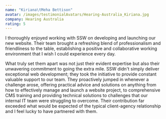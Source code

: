 ```yaml
---
name: "Kiriana\tMeha Bettison"
avatar: /images/testimonialAvatars/Hearing-Australia_Kiriana.jpg
company: Hearing Australia
rating: 5
---
```


I thoroughly enjoyed working with SSW on developing and launching our new website. Their team brought a refreshing blend of professionalism and friendliness to the table, establishing a positive and collaborative working environment that I
wish I could experience every day.

What truly set them apart was not just their evident expertise but also their unwavering commitment to going the extra mile. SSW didn't simply deliver exceptional web development; they took the initiative to provide constant valuable support to our team. They proactively jumped in whenever a challenge arose, offering practical advice and solutions on anything from how to effectively manage and launch a website project, to comprehensive CMS training and providing technical solutions to
challenges that our internal IT team were struggling to overcome. Their contribution far exceeded what would be expected of the typical client-agency relationship and I feel lucky to have partnered with them. 
